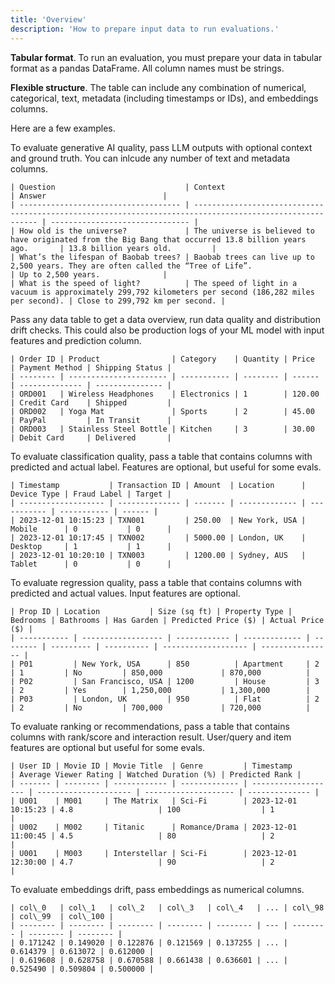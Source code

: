 ```yaml
---
title: 'Overview'
description: 'How to prepare input data to run evaluations.'
---
```


**Tabular format**. To run an evaluation, you must prepare your data in tabular format as a pandas DataFrame. All column names must be strings.

**Flexible structure**. The table can include any combination of numerical, categorical, text, metadata (including timestamps or IDs), and embeddings columns.

Here are a few examples.

<Tabs>
  <Tab title="LLM logs">
    To evaluate generative AI quality, pass LLM outputs with optional context and ground truth. You can inlcude any number of text and metadata columns.

    | Question                             | Context                                                                                                   | Answer                          |
    | ------------------------------------ | --------------------------------------------------------------------------------------------------------- | ------------------------------- |
    | How old is the universe?             | The universe is believed to have originated from the Big Bang that occurred 13.8 billion years ago.       | 13.8 billion years old.         |
    | What’s the lifespan of Baobab trees? | Baobab trees can live up to 2,500 years. They are often called the “Tree of Life”.                        | Up to 2,500 years.              |
    | What is the speed of light?          | The speed of light in a vacuum is approximately 299,792 kilometers per second (186,282 miles per second). | Close to 299,792 km per second. |
  </Tab>

  <Tab title="Data table">
    Pass any data table to get a data overview, run data quality and distribution drift checks. This could also be production logs of your ML model with input features and prediction column.

    | Order ID | Product                | Category    | Quantity | Price  | Payment Method | Shipping Status |
    | -------- | ---------------------- | ----------- | -------- | ------ | -------------- | --------------- |
    | ORD001   | Wireless Headphones    | Electronics | 1        | 120.00 | Credit Card    | Shipped         |
    | ORD002   | Yoga Mat               | Sports      | 2        | 45.00  | PayPal         | In Transit      |
    | ORD003   | Stainless Steel Bottle | Kitchen     | 3        | 30.00  | Debit Card     | Delivered       |
  </Tab>

  <Tab title="Classification">
    To evaluate classification quality, pass a table that contains columns with predicted and actual label. Features are optional, but useful for some evals.

    | Timestamp           | Transaction ID | Amount  | Location      | Device Type | Fraud Label | Target |
    | ------------------- | -------------- | ------- | ------------- | ----------- | ----------- | ------ |
    | 2023-12-01 10:15:23 | TXN001         | 250.00  | New York, USA | Mobile      | 0           | 0      |
    | 2023-12-01 10:17:45 | TXN002         | 5000.00 | London, UK    | Desktop     | 1           | 1      |
    | 2023-12-01 10:20:10 | TXN003         | 1200.00 | Sydney, AUS   | Tablet      | 0           | 0      |
  </Tab>

  <Tab title="Regression">
    To evaluate regression quality, pass a table that contains columns with predicted and actual values. Input features are optional.

    | Prop ID | Location           | Size (sq ft) | Property Type | Bedrooms | Bathrooms | Has Garden | Predicted Price ($) | Actual Price ($) |
    | ----------- | ------------------ | ------------ | ------------- | -------- | --------- | ---------- | ------------------- | ---------------- |
    | P01         | New York, USA      | 850          | Apartment     | 2        | 1         | No         | 850,000             | 870,000          |
    | P02         | San Francisco, USA | 1200         | House         | 3        | 2         | Yes        | 1,250,000           | 1,300,000        |
    | P03         | London, UK         | 950          | Flat          | 2        | 2         | No         | 700,000             | 720,000          |
  </Tab>

  <Tab title="Ranking">
    To evaluate ranking or recommendations, pass a table that contains columns with rank/score and interaction result. User/query and item features are optional but useful for some evals.

    | User ID | Movie ID | Movie Title  | Genre         | Timestamp           | Average Viewer Rating | Watched Duration (%) | Predicted Rank |
    | ------- | -------- | ------------ | ------------- | ------------------- | --------------------- | -------------------- | -------------- |
    | U001    | M001     | The Matrix   | Sci-Fi        | 2023-12-01 10:15:23 | 4.8                   | 100                  | 1              |
    | U002    | M002     | Titanic      | Romance/Drama | 2023-12-01 11:00:45 | 4.5                   | 80                   | 2              |
    | U001    | M003     | Interstellar | Sci-Fi        | 2023-12-01 12:30:00 | 4.7                   | 90                   | 2              |
  </Tab>

  <Tab title="Embeddings">
    To evaluate embeddings drift, pass embeddings as numerical columns.

    | col\_0   | col\_1   | col\_2   | col\_3   | col\_4   | ... | col\_98  | col\_99  | col\_100 |
    | -------- | -------- | -------- | -------- | -------- | --- | -------- | -------- | -------- |
    | 0.171242 | 0.149020 | 0.122876 | 0.121569 | 0.137255 | ... | 0.614379 | 0.613072 | 0.612000 |
    | 0.619608 | 0.628758 | 0.670588 | 0.661438 | 0.636601 | ... | 0.525490 | 0.509804 | 0.500000 |
  </Tab>
</Tabs>